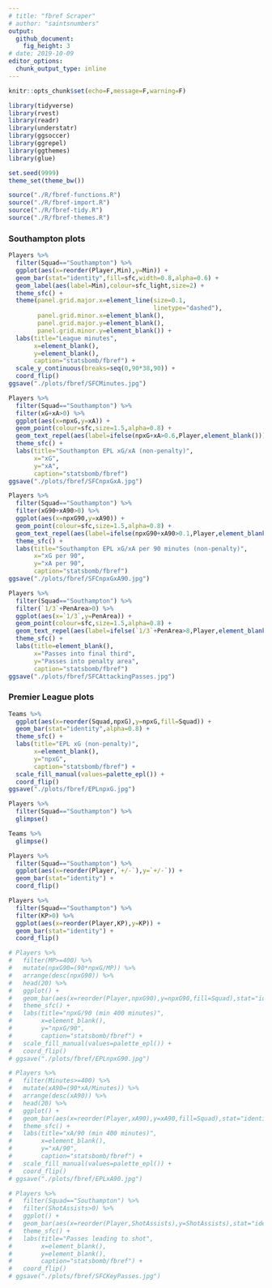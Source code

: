 ```yaml
---
# title: "fbref Scraper"
# author: "saintsnumbers"
output:
  github_document:
    fig_height: 3
# date: 2019-10-09
editor_options:
  chunk_output_type: inline
---
```


```r
knitr::opts_chunk$set(echo=F,message=F,warning=F)

library(tidyverse)
library(rvest)
library(readr)
library(understatr)
library(ggsoccer)
library(ggrepel)
library(ggthemes)
library(glue)

set.seed(9999)
theme_set(theme_bw())

source("./R/fbref-functions.R")
source("./R/fbref-import.R")
source("./R/fbref-tidy.R")
source("./R/fbref-themes.R")
```

### Southampton plots

```r
Players %>%
  filter(Squad=="Southampton") %>%
  ggplot(aes(x=reorder(Player,Min),y=Min)) +
  geom_bar(stat="identity",fill=sfc,width=0.8,alpha=0.6) +
  geom_label(aes(label=Min),colour=sfc_light,size=2) +
  theme_sfc() +
  theme(panel.grid.major.x=element_line(size=0.1,
                                        linetype="dashed"),
        panel.grid.minor.x=element_blank(),
        panel.grid.major.y=element_blank(),
        panel.grid.minor.y=element_blank()) +
  labs(title="League minutes",
       x=element_blank(),
       y=element_blank(),
       caption="statsbomb/fbref") +
  scale_y_continuous(breaks=seq(0,90*38,90)) +
  coord_flip()
ggsave("./plots/fbref/SFCMinutes.jpg")

Players %>%
  filter(Squad=="Southampton") %>%
  filter(xG+xA>0) %>%
  ggplot(aes(x=npxG,y=xA)) +
  geom_point(colour=sfc,size=1.5,alpha=0.8) +
  geom_text_repel(aes(label=ifelse(npxG+xA>0.6,Player,element_blank())),size=3) +
  theme_sfc() +
  labs(title="Southampton EPL xG/xA (non-penalty)",
       x="xG",
       y="xA",
       caption="statsbomb/fbref")
ggsave("./plots/fbref/SFCnpxGxA.jpg")

Players %>%
  filter(Squad=="Southampton") %>%
  filter(xG90+xA90>0) %>%
  ggplot(aes(x=npxG90,y=xA90)) +
  geom_point(colour=sfc,size=1.5,alpha=0.8) +
  geom_text_repel(aes(label=ifelse(npxG90+xA90>0.1,Player,element_blank())),size=3) +
  theme_sfc() +
  labs(title="Southampton EPL xG/xA per 90 minutes (non-penalty)",
       x="xG per 90",
       y="xA per 90",
       caption="statsbomb/fbref")
ggsave("./plots/fbref/SFCnpxGxA90.jpg")

Players %>%
  filter(Squad=="Southampton") %>%
  filter(`1/3`+PenArea>0) %>%
  ggplot(aes(x=`1/3`,y=PenArea)) +
  geom_point(colour=sfc,size=1.5,alpha=0.8) +
  geom_text_repel(aes(label=ifelse(`1/3`+PenArea>8,Player,element_blank())),size=3) +
  theme_sfc() +
  labs(title=element_blank(),
       x="Passes into final third",
       y="Passes into penalty area",
       caption="statsbomb/fbref")
ggsave("./plots/fbref/SFCAttackingPasses.jpg")
```

### Premier League plots

```r
Teams %>%
  ggplot(aes(x=reorder(Squad,npxG),y=npxG,fill=Squad)) +
  geom_bar(stat="identity",alpha=0.8) +
  theme_sfc() +
  labs(title="EPL xG (non-penalty)",
       x=element_blank(),
       y="npxG",
       caption="statsbomb/fbref") +
  scale_fill_manual(values=palette_epl()) +
  coord_flip()
ggsave("./plots/fbref/EPLnpxG.jpg")
```

```r
Players %>%
  filter(Squad=="Southampton") %>%
  glimpse()

Teams %>%
  glimpse()
```



```r
Players %>%
  filter(Squad=="Southampton") %>%
  ggplot(aes(x=reorder(Player,`+/-`),y=`+/-`)) +
  geom_bar(stat="identity") +
  coord_flip()

Players %>%
  filter(Squad=="Southampton") %>%
  filter(KP>0) %>%
  ggplot(aes(x=reorder(Player,KP),y=KP)) +
  geom_bar(stat="identity") +
  coord_flip()

# Players %>%
#   filter(MP>=400) %>%
#   mutate(npxG90=(90*npxG/MP)) %>%
#   arrange(desc(npxG90)) %>%
#   head(20) %>%
#   ggplot() +
#   geom_bar(aes(x=reorder(Player,npxG90),y=npxG90,fill=Squad),stat="identity",alpha=0.8) +
#   theme_sfc() +
#   labs(title="npxG/90 (min 400 minutes)",
#        x=element_blank(),
#        y="npxG/90",
#        caption="statsbomb/fbref") +
#   scale_fill_manual(values=palette_epl()) +
#   coord_flip()
# ggsave("./plots/fbref/EPLnpxG90.jpg")

# Players %>%
#   filter(Minutes>=400) %>%
#   mutate(xA90=(90*xA/Minutes)) %>%
#   arrange(desc(xA90)) %>%
#   head(20) %>%
#   ggplot() +
#   geom_bar(aes(x=reorder(Player,xA90),y=xA90,fill=Squad),stat="identity",alpha=0.8) +
#   theme_sfc() +
#   labs(title="xA/90 (min 400 minutes)",
#        x=element_blank(),
#        y="xA/90",
#        caption="statsbomb/fbref") +
#   scale_fill_manual(values=palette_epl()) +
#   coord_flip()
# ggsave("./plots/fbref/EPLxA90.jpg")

# Players %>%
#   filter(Squad=="Southampton") %>%
#   filter(ShotAssists>0) %>%
#   ggplot() +
#   geom_bar(aes(x=reorder(Player,ShotAssists),y=ShotAssists),stat="identity",fill=sfc,alpha=0.8) +
#   theme_sfc() +
#   labs(title="Passes leading to shot",
#        x=element_blank(),
#        y=element_blank(),
#        caption="statsbomb/fbref") +
#   coord_flip()
# ggsave("./plots/fbref/SFCKeyPasses.jpg")
```
